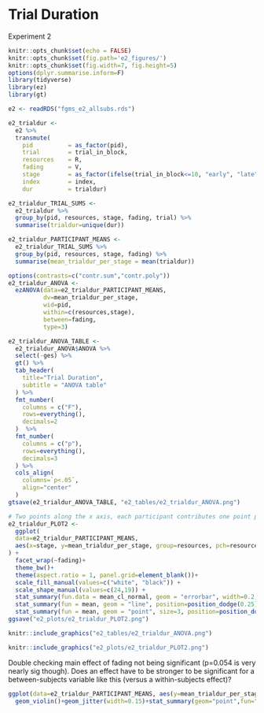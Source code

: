 # Trial Duration

Experiment 2

```r
knitr::opts_chunk$set(echo = FALSE)
knitr::opts_chunk$set(fig.path='e2_figures/')
knitr::opts_chunk$set(fig.width=7, fig.height=5)
options(dplyr.summarise.inform=F)
library(tidyverse)
library(ez)
library(gt)

e2 <- readRDS("fgms_e2_allsubs.rds")

e2_trialdur <-
  e2 %>%
  transmute(
    pid          = as_factor(pid),
    trial        = trial_in_block,
    resources    = R,
    fading       = V,
    stage        = as_factor(ifelse(trial_in_block<=10, "early", "late")),
    index        = index,
    dur          = trialdur)

e2_trialdur_TRIAL_SUMS <- 
  e2_trialdur %>% 
  group_by(pid, resources, stage, fading, trial) %>% 
  summarise(trialdur=unique(dur))

e2_trialdur_PARTICIPANT_MEANS <-
  e2_trialdur_TRIAL_SUMS %>% 
  group_by(pid, resources, stage, fading) %>% 
  summarise(mean_trialdur_per_stage = mean(trialdur))

options(contrasts=c("contr.sum","contr.poly"))
e2_trialdur_ANOVA <- 
  ezANOVA(data=e2_trialdur_PARTICIPANT_MEANS,
          dv=mean_trialdur_per_stage,
          wid=pid,
          within=c(resources,stage),
          between=fading,
          type=3)

e2_trialdur_ANOVA_TABLE <-
  e2_trialdur_ANOVA$ANOVA %>% 
  select(-ges) %>% 
  gt() %>% 
  tab_header(
    title="Trial Duration",
    subtitle = "ANOVA table"
  ) %>% 
  fmt_number(
    columns = c("F"),
    rows=everything(),
    decimals=2
  )  %>% 
  fmt_number(
    columns = c("p"),
    rows=everything(),
    decimals=3
  ) %>% 
  cols_align(
    columns=`p<.05`,
    align="center"
  )
gtsave(e2_trialdur_ANOVA_TABLE, "e2_tables/e2_trialdur_ANOVA.png")

# Two points along the x axis, each participant contributes one point per cell
e2_trialdur_PLOT2 <-
  ggplot(
  data=e2_trialdur_PARTICIPANT_MEANS, 
  aes(x=stage, y=mean_trialdur_per_stage, group=resources, pch=resources, fill=resources)
) +
  facet_wrap(~fading)+
  theme_bw()+
  theme(aspect.ratio = 1, panel.grid=element_blank())+
  scale_fill_manual(values=c("white", "black")) +
  scale_shape_manual(values=c(24,19)) +
  stat_summary(fun.data = mean_cl_normal, geom = "errorbar", width=0.2, position=position_dodge(0.25)) +
  stat_summary(fun = mean, geom = "line", position=position_dodge(0.25)) + 
  stat_summary(fun = mean, geom = "point", size=3, position=position_dodge(0.25))
ggsave("e2_plots/e2_trialdur_PLOT2.png")
```

```r
knitr::include_graphics("e2_tables/e2_trialdur_ANOVA.png")
```

```r
knitr::include_graphics("e2_plots/e2_trialdur_PLOT2.png")
```

Double checking main effect of fading not being significant (p=0.054 is very nearly sig though). Does an effect have to be stronger to be significant for a between-subjects variable like this (versus a within-subjects effect)?

```r
ggplot(data=e2_trialdur_PARTICIPANT_MEANS, aes(y=mean_trialdur_per_stage, x=fading))+
  geom_violin()+geom_jitter(width=0.15)+stat_summary(geom="point",fun="mean",size=4,aes(color=fading))
```

